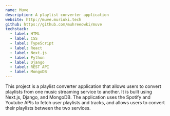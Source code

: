 ```yaml
---
name: Muve
description: A playlist converter application
website: http://muve.muriuki.tech
github: https://github.com/muhreeowki/muve
techstack:
  - label: HTML
  - label: CSS
  - label: TypeScript
  - label: React
  - label: Next.js
  - label: Python
  - label: Django
  - label: REST API
  - label: MongoDB
---
```


This project is a playlist converter application that allows users to convert playlists from one music streaming service to another. It is built using Next.js, Django, and MongoDB. The application uses the Spotify and Youtube APIs to fetch user playlists and tracks, and allows users to convert their playlists between the two services.
